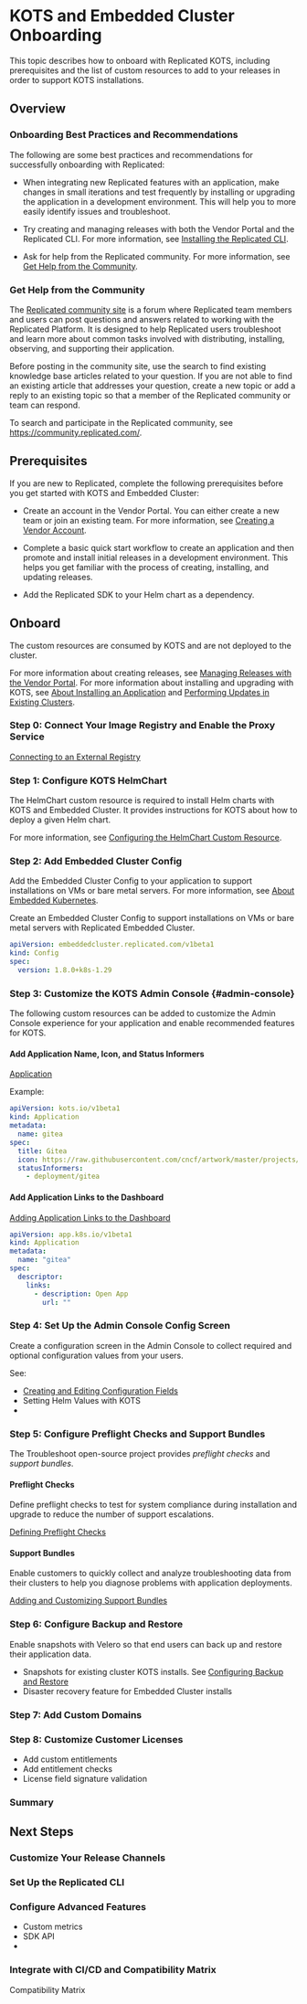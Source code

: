 
# KOTS and Embedded Cluster Onboarding 

This topic describes how to onboard with Replicated KOTS, including prerequisites and the list of custom resources to add to your releases in order to support KOTS installations.

## Overview

### Onboarding Best Practices and Recommendations

The following are some best practices and recommendations for successfully onboarding with Replicated:

* When integrating new Replicated features with an application, make changes in small iterations and test frequently by installing or upgrading the application in a development environment. This will help you to more easily identify issues and troubleshoot.

* Try creating and managing releases with both the Vendor Portal and the Replicated CLI. For more information, see [Installing the Replicated CLI](/reference/replicated-cli-installing).

* Ask for help from the Replicated community. For more information, see [Get Help from the Community](#get-help-from-the-community).

### Get Help from the Community

The [Replicated community site](https://community.replicated.com/) is a forum where Replicated team members and users can post questions and answers related to working with the Replicated Platform. It is designed to help Replicated users troubleshoot and learn more about common tasks involved with distributing, installing, observing, and supporting their application. 

Before posting in the community site, use the search to find existing knowledge base articles related to your question. If you are not able to find an existing article that addresses your question, create a new topic or add a reply to an existing topic so that a member of the Replicated community or team can respond.

To search and participate in the Replicated community, see https://community.replicated.com/.

## Prerequisites

If you are new to Replicated, complete the following prerequisites before you get started with KOTS and Embedded Cluster:

* Create an account in the Vendor Portal. You can either create a new team or join an existing team. For more information, see [Creating a Vendor Account](vendor-portal-creating-account).

* Complete a basic quick start workflow to create an application and then promote and install initial releases in a development environment. This helps you get familiar with the process of creating, installing, and updating releases.

* Add the Replicated SDK to your Helm chart as a dependency.

## Onboard

The custom resources are consumed by KOTS and are not deployed to the cluster.

For more information about creating releases, see [Managing Releases with the Vendor Portal](releases-creating-releases). For more information about installing and upgrading with KOTS, see [About Installing an Application](/enterprise/installing-overview) and [Performing Updates in Existing Clusters](/enterprise/updating-app-manager).

### Step 0: Connect Your Image Registry and Enable the Proxy Service

[Connecting to an External Registry](/vendor/packaging-private-images)

### Step 1: Configure KOTS HelmChart

The HelmChart custom resource is required to install Helm charts with KOTS and Embedded Cluster. It provides instructions for KOTS about how to deploy a given Helm chart.

For more information, see <a href="helm-native-v2-using">Configuring the HelmChart Custom Resource</a>.

### Step 2: Add Embedded Cluster Config

Add the Embedded Cluster Config to your application to support installations on VMs or bare metal servers. For more information, see [About Embedded Kubernetes](/vendor/embedded-kubernetes-overview).

Create an Embedded Cluster Config to support installations on VMs or bare metal servers with Replicated Embedded Cluster.

```yaml
apiVersion: embeddedcluster.replicated.com/v1beta1
kind: Config
spec:
  version: 1.8.0+k8s-1.29
```  

### Step 3: Customize the KOTS Admin Console {#admin-console}

The following custom resources can be added to customize the Admin Console experience for your application and enable recommended features for KOTS.

#### Add Application Name, Icon, and Status Informers

<a href="/reference/custom-resource-application">Application</a>

Example:

```yaml
apiVersion: kots.io/v1beta1
kind: Application
metadata:
  name: gitea
spec:
  title: Gitea
  icon: https://raw.githubusercontent.com/cncf/artwork/master/projects/kubernetes/icon/color/kubernetes-icon-color.png
  statusInformers:
    - deployment/gitea
```

#### Add Application Links to the Dashboard

<a href="/vendor/admin-console-adding-buttons-links">Adding Application Links to the Dashboard</a>

```yaml
apiVersion: app.k8s.io/v1beta1
kind: Application
metadata:
  name: "gitea"
spec:
  descriptor:
    links:
      - description: Open App
        url: ""
```  

### Step 4: Set Up the Admin Console Config Screen

Create a configuration screen in the Admin Console to collect required and optional configuration values from your users.

See:

* <a href="/vendor/admin-console-customize-config-screen">Creating and Editing Configuration Fields</a>
* Setting Helm Values with KOTS
*       

### Step 5: Configure Preflight Checks and Support Bundles

The Troubleshoot open-source project provides _preflight checks_ and _support bundles_.

#### Preflight Checks

Define preflight checks to test for system compliance during installation and upgrade to reduce the number of support escalations.

<a href="/vendor/preflight-defining">Defining Preflight Checks</a>

#### Support Bundles

Enable customers to quickly collect and analyze troubleshooting data from their clusters to help you diagnose problems with application deployments.

<a href="/vendor/support-bundle-customizing">Adding and Customizing Support Bundles</a>

### Step 6: Configure Backup and Restore

Enable snapshots with Velero so that end users can back up and restore their application data.

* Snapshots for existing cluster KOTS installs. See <a href="snapshots-configuring-backups">Configuring Backup and Restore</a>
* Disaster recovery feature for Embedded Cluster installs

### Step 7: Add Custom Domains

### Step 8: Customize Customer Licenses

* Add custom entitlements
* Add entitlement checks
* License field signature validation

### Summary

## Next Steps

### Customize Your Release Channels

### Set Up the Replicated CLI

### Configure Advanced Features

* Custom metrics
* SDK API 
* 

### Integrate with CI/CD and Compatibility Matrix

Compatibility Matrix